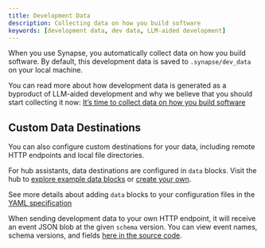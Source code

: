 ```yaml
---
title: Development Data
description: Collecting data on how you build software
keywords: [development data, dev data, LLM-aided development]
---
```


When you use Synapse, you automatically collect data on how you build software. By default, this development data is saved to `.synapse/dev_data` on your local machine.

You can read more about how development data is generated as a byproduct of LLM-aided development and why we believe that you should start collecting it now: [It’s time to collect data on how you build software](https://blog.synapse.dev/its-time-to-collect-data-on-how-you-build-software)

## Custom Data Destinations

You can also configure custom destinations for your data, including remote HTTP endpoints and local file directories.

For hub assistants, data destinations are configured in `data` blocks. Visit the hub to [explore example data blocks](https://hub.synapse.dev/explore/data) or [create your own](https://hub.synapse.dev/new?type=block&blockType=data).

See more details about adding `data` blocks to your configuration files in the [YAML specification](/reference#data)

When sending development data to your own HTTP endpoint, it will receive an event JSON blob at the given `schema` version. You can view event names, schema versions, and fields [here in the source code](https://github.com/continuedev/continue/tree/main/packages/config-yaml/src/schemas/data).
